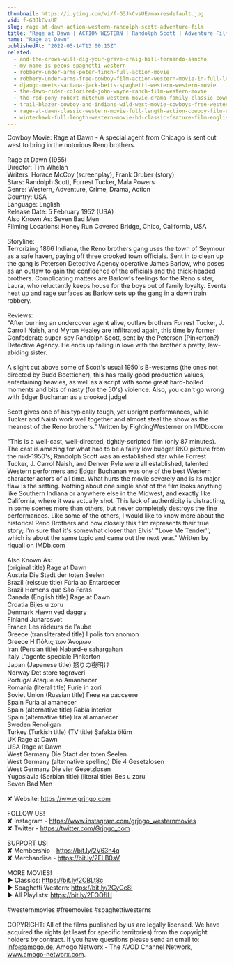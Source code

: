```yaml
---
thumbnail: https://i.ytimg.com/vi/f-G3JkCvsUE/maxresdefault.jpg
vid: f-G3JkCvsUE
slug: rage-at-dawn-action-western-randolph-scott-adventure-film
title: "Rage at Dawn | ACTION WESTERN | Randolph Scott | Adventure Film"
name: "Rage at Dawn"
publishedAt: "2022-05-14T13:00:15Z"
related:
  - and-the-crows-will-dig-your-grave-craig-hill-fernando-sancho
  - my-name-is-pecos-spaghetti-western
  - robbery-under-arms-peter-finch-full-action-movie
  - robbery-under-arms-free-cowboy-film-action-western-movie-in-full-length
  - django-meets-sartana-jack-betts-spaghetti-western-western-movie
  - the-dawn-rider-colorized-john-wayne-ranch-film-western-movie
  - the-red-pony-robert-mitchum-western-movie-drama-family-classic-cowboy-film
  - trail-blazer-cowboy-and-indians-wild-west-movie-cowboys-free-western-english
  - rage-at-dawn-classic-western-movie-full-length-action-cowboy-film-english-drama
  - winterhawk-full-length-western-movie-hd-classic-feature-film-english-free-full-westerns
---
```


Cowboy Movie: Rage at Dawn - A special agent from Chicago is sent out west to bring in the notorious Reno brothers.<br />
<br />
Rage at Dawn (1955)<br />
Director: Tim Whelan<br />
Writers: Horace McCoy (screenplay), Frank Gruber (story)<br />
Stars: Randolph Scott, Forrest Tucker, Mala Powers<br />
Genre: Western, Adventure, Crime, Drama, Action<br />
Country: USA<br />
Language: English<br />
Release Date: 5 February 1952 (USA)<br />
Also Known As: Seven Bad Men <br />
Filming Locations: Honey Run Covered Bridge, Chico, California, USA<br />
<br />
Storyline:<br />
Terrorizing 1866 Indiana, the Reno brothers gang uses the town of Seymour as a safe haven, paying off three crooked town officials. Sent in to clean up the gang is Peterson Detective Agency operative James Barlow, who poses as an outlaw to gain the confidence of the officials and the thick-headed brothers. Complicating matters are Barlow's feelings for the Reno sister, Laura, who reluctantly keeps house for the boys out of family loyalty. Events heat up and rage surfaces as Barlow sets up the gang in a dawn train robbery.<br />
<br />
Reviews:<br />
"After burning an undercover agent alive, outlaw brothers Forrest Tucker, J. Carroll Naish, and Myron Healey are infiltrated again, this time by former Confederate super-spy Randolph Scott, sent by the Peterson (Pinkerton?) Detective Agency. He ends up falling in love with the brother's pretty, law-abiding sister.<br />
<br />
A slight cut above some of Scott's usual 1950's B-westerns (the ones not directed by Budd Boetticher), this has really good production values, entertaining heavies, as well as a script with some great hard-boiled moments and bits of nasty (for the 50's) violence. Also, you can't go wrong with Edger Buchanan as a crooked judge!<br />
<br />
Scott gives one of his typically tough, yet upright performances, while Tucker and Naish work well together and almost steal the show as the meanest of the Reno brothers." Written by FightingWesterner on IMDb.com <br />
<br />
"This is a well-cast, well-directed, tightly-scripted film (only 87 minutes). The cast is amazing for what had to be a fairly low budget RKO picture from the mid-1950's; Randolph Scott was an established star while Forrest Tucker, J. Carrol Naish, and Denver Pyle were all established, talented Western performers and Edgar Buchanan was one of the best Western character actors of all time. What hurts the movie severely and is its major flaw is the setting. Nothing about one single shot of the film looks anything like Southern Indiana or anywhere else in the Midwest, and exactly like California, where it was actually shot. This lack of authenticity is distracting, in some scenes more than others, but never completely destroys the fine performances. Like some of the others, I would like to know more about the historical Reno Brothers and how closely this film represents their true story; I'm sure that it's somewhat closer than Elvis' ''Love Me Tender'', which is about the same topic and came out the next year." Written by rlquall on IMDb.com <br />
<br />
Also Known As:<br />
(original title) Rage at Dawn<br />
Austria Die Stadt der toten Seelen<br />
Brazil (reissue title) Fúria ao Entardecer<br />
Brazil Homens que São Feras<br />
Canada (English title) Rage at Dawn<br />
Croatia Bijes u zoru<br />
Denmark Hævn ved daggry<br />
Finland Junarosvot<br />
France Les rôdeurs de l'aube<br />
Greece (transliterated title) I polis ton anomon<br />
Greece Η Πόλις των Άνομων<br />
Iran (Persian title) Nabard-e sahargahan<br />
Italy L'agente speciale Pinkerton<br />
Japan (Japanese title) 怒りの夜明け<br />
Norway Det store togrøveri<br />
Portugal Ataque ao Amanhecer<br />
Romania (literal title) Furie in zori<br />
Soviet Union (Russian title) Гнев на рассвете<br />
Spain Furia al amanecer<br />
Spain (alternative title) Rabia interior<br />
Spain (alternative title) Ira al amanecer<br />
Sweden Renoligan<br />
Turkey (Turkish title) (TV title) Şafakta ölüm<br />
UK Rage at Dawn<br />
USA Rage at Dawn<br />
West Germany Die Stadt der toten Seelen<br />
West Germany (alternative spelling) Die 4 Gesetzlosen<br />
West Germany Die vier Gesetzlosen<br />
Yugoslavia (Serbian title) (literal title) Bes u zoru<br />
Seven Bad Men<br />
<br />
✘ Website: https://www.grjngo.com<br />
<br />
FOLLOW US!<br />
✘ Instagram - https://www.instagram.com/grjngo_westernmovies<br />
✘ Twitter - https://twitter.com/Grjngo_com<br />
<br />
SUPPORT US!<br />
✘ Membership - https://bit.ly/2V63h4q<br />
✘ Merchandise - https://bit.ly/2FLB0sV<br />
<br />
MORE MOVIES! <br />
► Classics: https://bit.ly/2CBLt8c <br />
► Spaghetti Western: https://bit.ly/2CyCe8I <br />
► All Playlists: https://bit.ly/2EOOfIH <br />
<br />
#westernmovies #freemovies #spaghettiwesterns<br />
<br />
COPYRIGHT: All of the films published by us are legally licensed. We have acquired the rights (at least for specific territories) from the copyright holders by contract. If you have questions please send an email to: info@amogo.de, Amogo Networx - The AVOD Channel Network, www.amogo-networx.com.